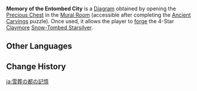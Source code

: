 {{Item Infobox
|id           = 221010
|image        = Item Diagram.png
|type         = Forging Blueprints
|invCategory  = Precious Items
|quality      = 4
|description  = Through this memory, you can master the method to make a [[Snow-Tombed Starsilver]] (Claymore).
|source1      = Open the [[Chests|Precious Chest]] in the [[Mural Room]] (accessible after completing the [[Ancient Carvings]] puzzle).
}}
'''Memory of the Entombed City''' is a [[Diagram]] obtained by opening the [[Chests|Precious Chest]] in the [[Mural Room]] (accessible after completing the [[Ancient Carvings]] puzzle). Once used, it allows the player to [[Forging|forge]] the 4-Star [[Claymore]] [[Snow-Tombed Starsilver]].

==Other Languages==
{{Other Languages
|zhs     = 雪葬之都的记忆
|zhs_rm  = Xuězàngzhīdū de Jìyì
|zht     = 雪葬之都的記憶
|zht_rm  = Xuězàngzhīdū de Jìyì
|zh_tl   = Memory of the Entombed City
|ja      = 雪葬の都の記憶
|ja_rm   = Setsusou no Miyako no Kioku{{Assumed}}
|ja_tl   = Memory of the Snow-Covered Capital
|ko      = 눈에 묻힌 도시의 기억
|ko_rm   = Nun'e Muthin Dosi-ui Gieok
|ko_tl   = Memory of the Snow-Buried City
|es      = Recuerdo de la Ciudad Sepultada
|es_tl   = Memory of the Buried City
|fr      = Mémoires de la Cité enfouie
|fr_tl   = Memories of the Buried City
|ru      = Воспоминания о погребённой столице
|ru_tl   = Memories of the Buried Capital
|th      = ความทรงจำของ Entombed City
|th_rm   = Khwam-song-cham khong Entombed City
|th_tl   = 
|vi      = Ký ức Cố Đô Tuyết Vùi
|vi_tl   = 
|de      = Erinnerungen an unter Schnee begrabene Stadt
|de_tl   = Memories of the Snow Buried City
|id      = Memory of the Entombed City
|pt      = Memórias da Cidade na Neve
|pt_tl   = 
}}

==Change History==
{{Change History|1.2}}

[[ja:雪葬の都の記憶]]